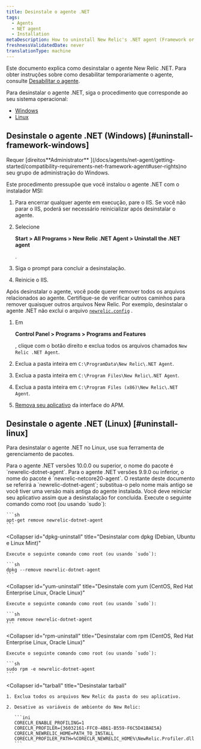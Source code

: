```yaml
---
title: Desinstale o agente .NET
tags:
  - Agents
  - NET agent
  - Installation
metaDescription: How to uninstall New Relic's .NET agent (Framework or Core).
freshnessValidatedDate: never
translationType: machine
---
```


Este documento explica como desinstalar o agente New Relic .NET. Para obter instruções sobre como desabilitar temporariamente o agente, consulte [Desabilitar o agente](/docs/agents/manage-apm-agents/installation/disable-apm-agent#net).

Para desinstalar o agente .NET, siga o procedimento que corresponde ao seu sistema operacional:

* [Windows](#uninstall-framework-windows)
* [Linux](#uninstall-linux)

## Desinstale o agente .NET (Windows) [#uninstall-framework-windows]

<Callout variant="tip">
  Requer [direitos<DNT>**Administrator**</DNT> ](/docs/agents/net-agent/getting-started/compatibility-requirements-net-framework-agent#user-rights)no seu grupo de administração do Windows.
</Callout>

Este procedimento pressupõe que você instalou o agente .NET com o instalador MSI:

1. Para encerrar qualquer agente em execução, pare o IIS. Se você não parar o IIS, poderá ser necessário reinicializar após desinstalar o agente.

2. Selecione

   <DNT>**Start > All Programs > New Relic .NET Agent > Uninstall the .NET agent**</DNT>

   .

3. Siga o prompt para concluir a desinstalação.

4. Reinicie o IIS.

Após desinstalar o agente, você pode querer remover todos os arquivos relacionados ao agente. Certifique-se de verificar outros caminhos para remover quaisquer outros arquivos New Relic. Por exemplo, desinstalar o agente .NET não exclui o arquivo [`newrelic.config`](/docs/agents/net-agent/installation-configuration/net-agent-configuration#config-options-precedence) .

1. Em

   <DNT>**Control Panel > Programs > Programs and Features**</DNT>

   , clique com o botão direito e exclua todos os arquivos chamados `New Relic .NET Agent`.

2. Exclua a pasta inteira em `C:\ProgramData\New Relic\.NET Agent`.

3. Exclua a pasta inteira em `C:\Program Files\New Relic\.NET Agent`.

4. Exclua a pasta inteira em `C:\Program Files (x86)\New Relic\.NET Agent`.

5. [Remova seu aplicativo](/docs/apm/new-relic-apm/maintenance/remove-applications-from-new-relic-ui) da interface do APM.

## Desinstale o agente .NET (Linux) [#uninstall-linux]

Para desinstalar o agente .NET no Linux, use sua ferramenta de gerenciamento de pacotes.

<Callout variant="important">
  Para o agente .NET versões 10.0.0 ou superior, o nome do pacote é `newrelic-dotnet-agent`. Para o agente .NET versões 9.9.0 ou inferior, o nome do pacote é `newrelic-netcore20-agent`. O restante deste documento se referirá a `newrelic-dotnet-agent`; substitua-o pelo nome mais antigo se você tiver uma versão mais antiga do agente instalada.
</Callout>

<Callout variant="important">
  Você deve reiniciar seu aplicativo assim que a desinstalação for concluída.
</Callout>

<CollapserGroup>
  <Collapser
    id="apt-uninstall"
    title="Desinstale com apt (Debian, Ubuntu e Linux Mint)"
  >
    Execute o seguinte comando como root (ou usando `sudo`):

    ```sh
    apt-get remove newrelic-dotnet-agent
    ```
  </Collapser>

  <Collapser
    id="dpkg-uninstall"
    title="Desinstalar com dpkg (Debian, Ubuntu e Linux Mint)"
  >
    Execute o seguinte comando como root (ou usando `sudo`):

    ```sh
    dpkg --remove newrelic-dotnet-agent
    ```
  </Collapser>

  <Collapser
    id="yum-uninstall"
    title="Desinstale com yum (CentOS, Red Hat Enterprise Linux, Oracle Linux)"
  >
    Execute o seguinte comando como root (ou usando `sudo`):

    ```sh
    yum remove newrelic-dotnet-agent
    ```
  </Collapser>

  <Collapser
    id="rpm-uninstall"
    title="Desinstalar com rpm (CentOS, Red Hat Enterprise Linux, Oracle Linux)"
  >
    Execute o seguinte comando como root (ou usando `sudo`):

    ```sh
    sudo rpm -e newrelic-dotnet-agent
    ```
  </Collapser>

  <Collapser
    id="tarball"
    title="Desinstalar tarball"
  >
    1. Exclua todos os arquivos New Relic da pasta do seu aplicativo.

    2. Desative as variáveis de ambiente do New Relic:

       ```ini
       CORECLR_ENABLE_PROFILING=1
       CORECLR_PROFILER={36032161-FFC0-4B61-B559-F6C5D41BAE5A}
       CORECLR_NEWRELIC_HOME=PATH_TO_INSTALL
       CORECLR_PROFILER_PATH=%CORECLR_NEWRELIC_HOME%\NewRelic.Profiler.dll
       ```
  </Collapser>
</CollapserGroup>